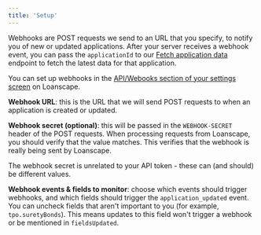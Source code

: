 ```yaml
---
title: 'Setup'
---
```


Webhooks are POST requests we send to an URL that you specify, to notify you of new or updated applications. After your server receives a webhook event, you can pass the `applicationId` to our [Fetch application data](/api-reference/endpoint/get_application) endpoint to fetch the latest data for that application.

You can set up webhooks in the [API/Webooks section of your settings screen](https://app.loanscape.io/dashboard/settings/developers) on Loanscape.

**Webhook URL**: this is the URL that we will send POST requests to when an application is created or updated.

**Webhook secret (optional)**: this will be passed in the `WEBHOOK-SECRET` header of the POST requests. When processing requests from Loanscape, you should verify that the value matches. This verifies that the webhook is really being sent by Loanscape.

<Info>
  The webhook secret is unrelated to your API token - these can (and should) be different values.
</Info>

**Webhook events & fields to monitor**: choose which events should trigger webhooks, and which fields should trigger the `application_updated` event. You can uncheck fields that aren't important to you (for example, `tpo.suretyBonds`). This means updates to this field won't trigger a webhook or be mentioned in `fieldsUpdated`.
